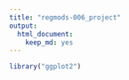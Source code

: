 ```yaml
---
title: "regmods-006_project"
output:
  html_document:
    keep_md: yes
---
```


```r
library("ggplot2")
```

